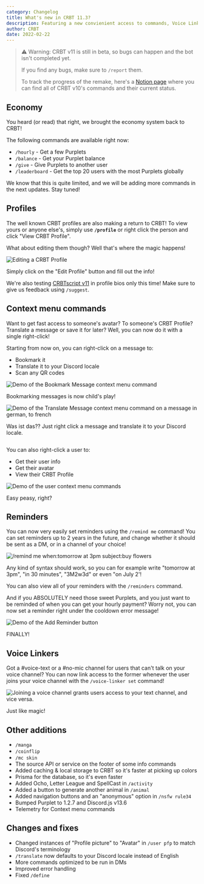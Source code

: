 ```yaml
---
category: Changelog
title: What's new in CRBT 11.3?
description: Featuring a new convienient access to commands, Voice Linkers, Reminders, Economy and CRBT Profiles!
author: CRBT
date: 2022-02-22
---
```


<script lang="ts">
	'$lib/components/BlogHeader.svelte';
</script>

<MetaTags title={title} description={description} />
<BlogHeader metadata={metadata} />

> ⚠ Warning: CRBT v11 is still in beta, so bugs can happen and the bot isn't completed yet.
>
> If you find any bugs, make sure to `/report` them.
>
> To track the progress of the remake, here's a [Notion page](https://clembs.notion.site/7219f79b49c549e785fe6734c748f33c?v=b32a606e6b3343a285a0a45248f1b1b3) where you can find all of CRBT v10's commands and their current status.

## Economy

You heard (or read) that right, we brought the economy system back to CRBT!

The following commands are available right now:

- `/hourly` - Get a few Purplets
- `/balance` - Get your Purplet balance
- `/give` - Give Purplets to another user
- `/leaderboard` - Get the top 20 users with the most Purplets globally

We know that this is quite limited, and we will be adding more commands in the next updates. Stay tuned!

## Profiles

The well known CRBT profiles are also making a return to CRBT! To view yours or anyone else's, simply use **`/profile`** or right click the person and click "View CRBT Profile".

What about editing them though? Well that's where the magic happens!

<img src="https://cdn.clembs.xyz/RX0nP3Z.gif" alt="Editing a CRBT Profile">
<p class="subtext">Simply click on the "Edit Profile" button and fill out the info!</p>

We're also testing [CRBTscript v11](https://crbt.notion.site/CRBTscript-Docs-742706c71b5848c9a1b155d187573bba) in profile bios only this time! Make sure to give us feedback using `/suggest`.

## Context menu commands

Want to get fast access to someone's avatar? To someone's CRBT Profile? Translate a message or save it for later? Well, you can now do it with a single right-click!

Starting from now on, you can right-click on a message to:

- Bookmark it
- Translate it to your Discord locale
- Scan any QR codes

<div class="grid">
  <div class="column">
    <img src="https://cdn.clembs.xyz/WY4iLrP.gif" alt="Demo of the Bookmark Message context menu command">
    <p class="subtext">Bookmarking messages is now child's play!</p>
  </div>
  <div class="column">
    <img src="https://cdn.clembs.xyz/1w8zhOP.gif" alt="Demo of the Translate Message context menu command on a message in german, to french">
    <p class="subtext">Was ist das?? Just right click a message and translate it to your Discord locale.</p>
  </div>
</div>

You can also right-click a user to:

- Get their user info
- Get their avatar
- View their CRBT Profile

<img src="https://cdn.clembs.xyz/u1Qh2Ko.gif" alt="Demo of the user context menu commands">
<p class="subtext">Easy peasy, right?</p>

## Reminders

You can now very easily set reminders using the `/remind me` command! You can set reminders up to 2 years in the future, and change whether it should be sent as a DM, or in a channel of your choice!

  <img src="https://cdn.clembs.xyz/q7AbFb0.png" alt="/remind me when:tomorrow at 3pm subject:buy flowers">
  <p class="subtext">Any kind of syntax should work, so you can for example write "tomorrow at 3pm", "in 30 minutes", "3M2w3d" or even "on July 2'!</p>

You can also view all of your reminders with the `/reminders` command.

And if you ABSOLUTELY need those sweet Purplets, and you just want to be reminded of when you can get your hourly payment? Worry not, you can now set a reminder right under the cooldown error message!

  <img src="https://cdn.clembs.xyz/iJbRRgv.gif" alt="Demo of the Add Reminder button">
  <p class="subtext">FINALLY!</p>

## Voice Linkers

Got a #voice-text or a #no-mic channel for users that can't talk on your voice channel? You can now link access to the former whenever the user joins your voice channel with the `/voice-linker set` command!

  <img src="https://cdn.clembs.xyz/50xhzfD.gif" alt="Joining a voice channel grants users access to your text channel, and vice versa.">
  <p class="subtext">Just like magic!</p>

## Other additions

- `/manga`
- `/coinflip`
- `/mc skin`
- The source API or service on the footer of some info commands
- Added caching & local storage to CRBT so it's faster at picking up colors
- Prisma for the database, so it's even faster
- Added Ocho, Letter League and SpellCast in `/activity`
- Added a button to generate another animal in `/animal`
- Added navigation buttons and an "anonymous" option in `/nsfw rule34`
- Bumped Purplet to 1.2.7 and Discord.js v13.6
- Telemetry for Context menu commands

## Changes and fixes

- Changed instances of "Profile picture" to "Avatar" in `/user pfp` to match Discord's terminology
- `/translate` now defaults to your Discord locale instead of English
- More commands optimized to be run in DMs
- Improved error handling
- Fixed `/define`
